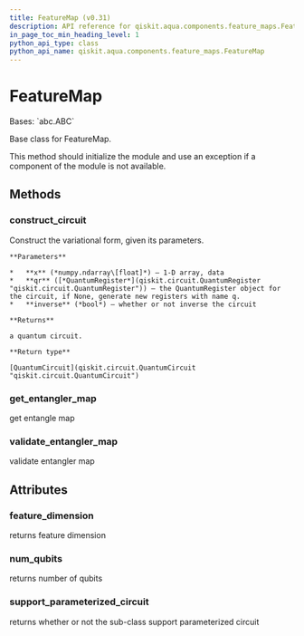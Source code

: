 ```yaml
---
title: FeatureMap (v0.31)
description: API reference for qiskit.aqua.components.feature_maps.FeatureMap in qiskit v0.31
in_page_toc_min_heading_level: 1
python_api_type: class
python_api_name: qiskit.aqua.components.feature_maps.FeatureMap
---
```


# FeatureMap

<Class id="qiskit.aqua.components.feature_maps.FeatureMap" isDedicatedPage={true} github="https://github.com/qiskit-community/qiskit-aqua/tree/stable/0.9/qiskit/aqua/components/feature_maps/feature_map.py" signature="FeatureMap" modifiers="class">
  Bases: `abc.ABC`

  Base class for FeatureMap.

  This method should initialize the module and use an exception if a component of the module is not available.

  ## Methods

  <span id="qiskit-aqua-components-feature-maps-featuremap-construct-circuit" />

  ### construct\_circuit

  <Function id="qiskit.aqua.components.feature_maps.FeatureMap.construct_circuit" signature="FeatureMap.construct_circuit(x, qr=None, inverse=False)" modifiers="abstract">
    Construct the variational form, given its parameters.

    **Parameters**

    *   **x** (*numpy.ndarray\[float]*) – 1-D array, data
    *   **qr** ([*QuantumRegister*](qiskit.circuit.QuantumRegister "qiskit.circuit.QuantumRegister")) – the QuantumRegister object for the circuit, if None, generate new registers with name q.
    *   **inverse** (*bool*) – whether or not inverse the circuit

    **Returns**

    a quantum circuit.

    **Return type**

    [QuantumCircuit](qiskit.circuit.QuantumCircuit "qiskit.circuit.QuantumCircuit")
  </Function>

  <span id="qiskit-aqua-components-feature-maps-featuremap-get-entangler-map" />

  ### get\_entangler\_map

  <Function id="qiskit.aqua.components.feature_maps.FeatureMap.get_entangler_map" signature="FeatureMap.get_entangler_map(map_type, num_qubits)" modifiers="static">
    get entangle map
  </Function>

  <span id="qiskit-aqua-components-feature-maps-featuremap-validate-entangler-map" />

  ### validate\_entangler\_map

  <Function id="qiskit.aqua.components.feature_maps.FeatureMap.validate_entangler_map" signature="FeatureMap.validate_entangler_map(entangler_map, num_qubits)" modifiers="static">
    validate entangler map
  </Function>

  ## Attributes

  ### feature\_dimension

  <Attribute id="qiskit.aqua.components.feature_maps.FeatureMap.feature_dimension">
    returns feature dimension
  </Attribute>

  ### num\_qubits

  <Attribute id="qiskit.aqua.components.feature_maps.FeatureMap.num_qubits">
    returns number of qubits
  </Attribute>

  ### support\_parameterized\_circuit

  <Attribute id="qiskit.aqua.components.feature_maps.FeatureMap.support_parameterized_circuit">
    returns whether or not the sub-class support parameterized circuit
  </Attribute>
</Class>

